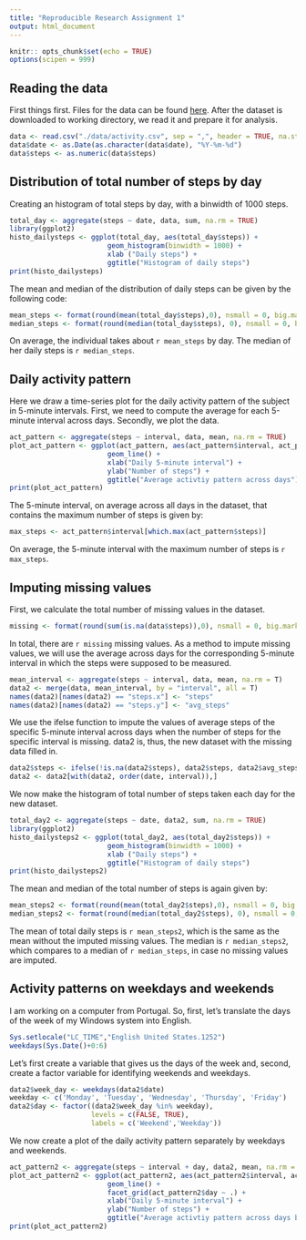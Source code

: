 ---
title: "Reproducible Research Assignment 1"
output: html_document
---
```{r defaults, echo = FALSE}
knitr:: opts_chunk$set(echo = TRUE)
options(scipen = 999)
```

## Reading the data
First things first. Files for the data can be found [here](https://github.com/glima93/RepData_PeerAssessment1/blob/master/activity.zip). After the dataset is downloaded to working directory, we read it and prepare it for analysis. 
```{r data}
data <- read.csv("./data/activity.csv", sep = ",", header = TRUE, na.strings = "NA")
data$date <- as.Date(as.character(data$date), "%Y-%m-%d")
data$steps <- as.numeric(data$steps)
```

## Distribution of total number of steps by day
Creating an histogram of total steps by day, with a binwidth of 1000 steps.
```{r totalsteps}
total_day <- aggregate(steps ~ date, data, sum, na.rm = TRUE)
library(ggplot2)
histo_dailysteps <- ggplot(total_day, aes(total_day$steps)) +
                        geom_histogram(binwidth = 1000) + 
                        xlab ("Daily steps") +
                        ggtitle("Histogram of daily steps")
print(histo_dailysteps)
```

The mean and median of the distribution of daily steps can be given by the following code:
```{r median_mean}
mean_steps <- format(round(mean(total_day$steps),0), nsmall = 0, big.mark = " ")
median_steps <- format(round(median(total_day$steps), 0), nsmall = 0, big.mark = " ")
```
On average, the individual takes about `r mean_steps` by day. The median of her daily steps is `r median_steps`.

## Daily activity pattern
Here we draw a time-series plot for the daily activity pattern of the subject in 5-minute intervals. First, we need to compute the average for each 5-minute interval across days. Secondly, we plot the data. 
```{r act_pattern}
act_pattern <- aggregate(steps ~ interval, data, mean, na.rm = TRUE)
plot_act_pattern <- ggplot(act_pattern, aes(act_pattern$interval, act_pattern$steps)) +
                        geom_line() +
                        xlab("Daily 5-minute interval") +
                        ylab("Number of steps") +
                        ggtitle("Average activtiy pattern across days")
print(plot_act_pattern)
```                             

The 5-minute interval, on average across all days in the dataset, that contains the maximum number of steps is given by:

```{r max}
max_steps <- act_pattern$interval[which.max(act_pattern$steps)]
```
On average, the 5-minute interval with the maximum number of steps is `r max_steps`. 

## Imputing missing values
First, we calculate the total number of missing values in the dataset.
```{r missing}
missing <- format(round(sum(is.na(data$steps)),0), nsmall = 0, big.mark = " ")
```
In total, there are `r missing` missing values. 
As a method to impute missing values, we will use the average across days for the corresponding 5-minute interval in which the steps were supposed to be measured. 

```{r missing2}
mean_interval <- aggregate(steps ~ interval, data, mean, na.rm = T)
data2 <- merge(data, mean_interval, by = "interval", all = T)
names(data2)[names(data2) == "steps.x"] <- "steps"
names(data2)[names(data2) == "steps.y"] <- "avg_steps"
```
We use the ifelse function to impute the values of average steps of the specific 5-minute interval across days when the number of steps for the specific interval is missing. data2 is, thus, the new dataset with the missing data filled in.
```{r missing3}
data2$steps <- ifelse(!is.na(data2$steps), data2$steps, data2$avg_steps)
data2 <- data2[with(data2, order(date, interval)),]
```
We now make the histogram of total number of steps taken each day for the new dataset. 

```{r totalsteps_data2}
total_day2 <- aggregate(steps ~ date, data2, sum, na.rm = TRUE)
library(ggplot2)
histo_dailysteps2 <- ggplot(total_day2, aes(total_day2$steps)) +
                        geom_histogram(binwidth = 1000) + 
                        xlab ("Daily steps") +
                        ggtitle("Histogram of daily steps")
print(histo_dailysteps2)
```
The mean and median of the total number of steps is again given by:
```{r median_mean2}
mean_steps2 <- format(round(mean(total_day2$steps),0), nsmall = 0, big.mark = " ")
median_steps2 <- format(round(median(total_day2$steps), 0), nsmall = 0, big.mark = " ")
```
The mean of total daily steps is `r mean_steps2`, which is the same as the mean without the imputed missing values. The median is `r median_steps2`, which compares to a median of `r median_steps`, in case no missing values are imputed.

## Activity patterns on weekdays and weekends
I am working on a computer from Portugal. So, first, let's translate the days of the week of my Windows system into English.

```{r weekdays_english}
Sys.setlocale("LC_TIME","English United States.1252")
weekdays(Sys.Date()+0:6)
```
Let's first create a variable that gives us the days of the week and, second, create a factor variable for identifying weekends and weekdays. 

```{r factor_weekdays}
data2$week_day <- weekdays(data2$date)
weekday <- c('Monday', 'Tuesday', 'Wednesday', 'Thursday', 'Friday')
data2$day <- factor((data2$week_day %in% weekday),
                    levels = c(FALSE, TRUE),
                    labels = c('Weekend','Weekday'))
```
We now create a plot of the daily activity pattern separately by weekdays and weekends. 

``` {r act_pattern2}
act_pattern2 <- aggregate(steps ~ interval + day, data2, mean, na.rm = TRUE)
plot_act_pattern2 <- ggplot(act_pattern2, aes(act_pattern2$interval, act_pattern2$steps)) +
                        geom_line() +
                        facet_grid(act_pattern2$day ~ .) +
                        xlab("Daily 5-minute interval") +
                        ylab("Number of steps") +
                        ggtitle("Average activtiy pattern across days by weekday and weekends")
print(plot_act_pattern2)
```

